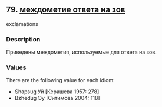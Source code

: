 ## 79. <a href =  'https://agricolamz.github.io/The_Circassian_Isoglosses_Database/79.html' target='_blank'>междометие ответа на зов</a>
exclamations

### Description

Приведены междометия, используемые для ответа на зов.

### Values
There are the following value for each idiom:

* Shapsug  Уй [Керашева 1957: 278] 
* Bzhedug  Эу [Ситимова 2004: 118] 

